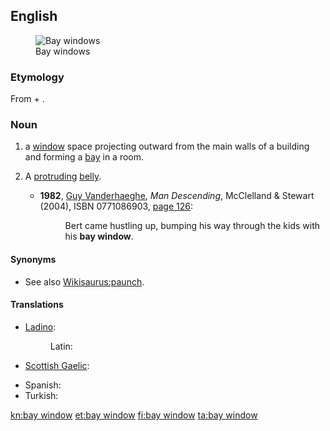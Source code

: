 ==English==
{{wikipedia}}
[[Image:Bay Windows.JPG|thumb|right|Bay windows]]

===Etymology===
From {{term|bay}} + {{term|window}}.

===Noun===
{{en-noun}}

# {{architecture}} a [[window]] space projecting outward from the main walls of a building and forming a [[bay]] in a room.
# {{idiomatic}} A [[protruding]] [[belly]].
#* '''1982''', [[w:Guy Vanderhaeghe|Guy Vanderhaeghe]], ''Man Descending'', McClelland & Stewart (2004), ISBN 0771086903, [http://books.google.com/books?id=VUYNAq1qVTcC&pg=PA126 page 126]:
#*: Bert came hustling up, bumping his way through the kids with his '''bay window'''.

====Synonyms====
*{{sense|protruding belly}} See also [[Wikisaurus:paunch]].

====Translations====
{{trans-top|type of window}}
* [[Ladino]]:
*: Latin: {{tø|lad|djumba|f}}
* [[Scottish Gaelic]]: {{t-|gd|uinneag cearcaill|f|xs=Scottish Gaelic}}
{{trans-mid}}
* Spanish: {{t-|es|ventana de bahía|f}}
* Turkish: {{t|tr|cumba}}
{{trans-bottom}}

[[kn:bay window]]
[[et:bay window]]
[[fi:bay window]]
[[ta:bay window]]